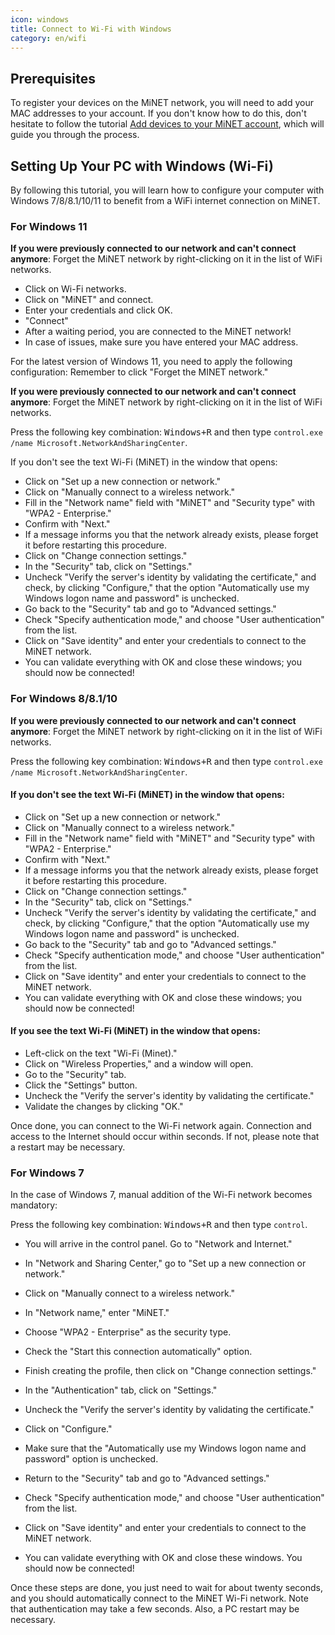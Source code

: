 ```yaml
---
icon: windows
title: Connect to Wi-Fi with Windows
category: en/wifi
---
```


## Prerequisites

To register your devices on the MiNET network, you will need to add your MAC addresses to your account. If you don't know how to do this, don't hesitate to follow the tutorial [Add devices to your MiNET account](/en/tutoriels/ajouter-des-appareils), which will guide you through the process.

## Setting Up Your PC with Windows (Wi-Fi)

By following this tutorial, you will learn how to configure your computer with Windows 7/8/8.1/10/11 to benefit from a WiFi internet connection on MiNET.

### For Windows 11

**If you were previously connected to our network and can't connect anymore**: Forget the MiNET network by right-clicking on it in the list of WiFi networks.

- Click on Wi-Fi networks.
- Click on "MiNET" and connect.
- Enter your credentials and click OK.
- "Connect"
- After a waiting period, you are connected to the MiNET network!
- In case of issues, make sure you have entered your MAC address.

<Alert type="warning">
    For the latest version of Windows 11, you need to apply the following configuration:
    Remember to click "Forget the MINET network."
</Alert>

**If you were previously connected to our network and can't connect anymore**: Forget the MiNET network by right-clicking on it in the list of WiFi networks.

Press the following key combination: <KBD>Windows+R</KBD> and then type `control.exe /name Microsoft.NetworkAndSharingCenter`.

If you don't see the text Wi-Fi (MiNET) in the window that opens:

- Click on "Set up a new connection or network."
- Click on "Manually connect to a wireless network."
- Fill in the "Network name" field with "MiNET" and "Security type" with "WPA2 - Enterprise."
- Confirm with "Next."
- If a message informs you that the network already exists, please forget it before restarting this procedure.
- Click on "Change connection settings."
- In the "Security" tab, click on "Settings."
- Uncheck "Verify the server's identity by validating the certificate," and check, by clicking "Configure," that the option "Automatically use my Windows logon name and password" is unchecked.
- Go back to the "Security" tab and go to "Advanced settings."
- Check "Specify authentication mode," and choose "User authentication" from the list.
- Click on "Save identity" and enter your credentials to connect to the MiNET network.
- You can validate everything with OK and close these windows; you should now be connected!

### For Windows 8/8.1/10

**If you were previously connected to our network and can't connect anymore**: Forget the MiNET network by right-clicking on it in the list of WiFi networks.

Press the following key combination: <KBD>Windows+R</KBD> and then type `control.exe /name Microsoft.NetworkAndSharingCenter`.

#### If you don't see the text Wi-Fi (MiNET) in the window that opens:
- Click on "Set up a new connection or network."
- Click on "Manually connect to a wireless network."
- Fill in the "Network name" field with "MiNET" and "Security type" with "WPA2 - Enterprise."
- Confirm with "Next."
- If a message informs you that the network already exists, please forget it before restarting this procedure.
- Click on "Change connection settings."
- In the "Security" tab, click on "Settings."
- Uncheck "Verify the server's identity by validating the certificate," and check, by clicking "Configure," that the option "Automatically use my Windows logon name and password" is unchecked.
- Go back to the "Security" tab and go to "Advanced settings."
- Check "Specify authentication mode," and choose "User authentication" from the list.
- Click on "Save identity" and enter your credentials to connect to the MiNET network.
- You can validate everything with OK and close these windows; you should now be connected!

#### If you see the text Wi-Fi (MiNET) in the window that opens:
- Left-click on the text "Wi-Fi (Minet)."
- Click on "Wireless Properties," and a window will open.
- Go to the "Security" tab.
- Click the "Settings" button.
- Uncheck the "Verify the server's identity by validating the certificate."
- Validate the changes by clicking "OK."

Once done, you can connect to the Wi-Fi network again. Connection and access to the Internet should occur within seconds. If not, please note that a restart may be necessary.

### For Windows 7

In the case of Windows 7, manual addition of the Wi-Fi network becomes mandatory:

Press the following key combination: <KBD>Windows+R</KBD> and then type `control`.

- You will arrive in the control panel. Go to "Network and Internet."
- In "Network and Sharing Center," go to "Set up a new connection or network."
- Click on "Manually connect to a wireless network."
- In "Network name," enter "MiNET."
- Choose "WPA2 - Enterprise" as the security type.
- Check the "Start this connection automatically" option.
- Finish creating the profile, then click on "Change connection settings."

- In the "Authentication" tab, click on "Settings."
- Uncheck the "Verify the server's identity by validating the certificate."
- Click on "Configure."
- Make sure that the "Automatically use my Windows logon name and password" option is unchecked.
- Return to the "Security" tab and go to "Advanced settings."
- Check "Specify authentication mode," and choose "User authentication" from the list.
- Click on "Save identity" and enter your credentials to connect to the MiNET network.
- You can validate everything with OK and close these windows. You should now be connected!

Once these steps are done, you just need to wait for about twenty seconds, and you should automatically connect to the MiNET Wi-Fi network. Note that authentication may take a few seconds. Also, a PC restart may be necessary.
